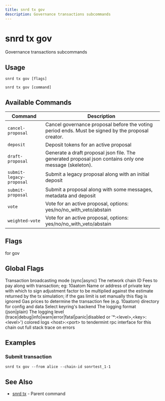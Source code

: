 ```yaml
---
title: snrd tx gov
description: Governance transactions subcommands
---
```


# snrd tx gov

Governance transactions subcommands

## Usage

```shell
snrd tx gov [flags]
```

```shell
snrd tx gov [command]
```

## Available Commands

| Command | Description |
|---------|-------------|
| `cancel-proposal` | Cancel governance proposal before the voting period ends. Must be signed by the proposal creator. |
| `deposit` | Deposit tokens for an active proposal |
| `draft-proposal` | Generate a draft proposal json file. The generated proposal json contains only one message (skeleton). |
| `submit-legacy-proposal` | Submit a legacy proposal along with an initial deposit |
| `submit-proposal` | Submit a proposal along with some messages, metadata and deposit |
| `vote` | Vote for an active proposal, options: yes/no/no_with_veto/abstain |
| `weighted-vote` | Vote for an active proposal, options: yes/no/no_with_veto/abstain |

## Flags

<ParamField path="help" type="string">
  for gov
</ParamField>

## Global Flags

<ParamField path="broadcast-mode" type="string" default="sync">
  Transaction broadcasting mode (sync|async)
</ParamField>

<ParamField path="chain-id" type="string">
  The network chain ID
</ParamField>

<ParamField path="fees" type="string">
  Fees to pay along with transaction; eg: 10aatom
</ParamField>

<ParamField path="from" type="string">
  Name or address of private key with which to sign
</ParamField>

<ParamField path="gas-adjustment" type="float" default="1">
  adjustment factor to be multiplied against the estimate returned by the tx simulation; if the gas limit is set manually this flag is ignored
</ParamField>

<ParamField path="gas-prices" type="string">
  Gas prices to determine the transaction fee (e.g. 10aatom)
</ParamField>

<ParamField path="home" type="string" default="/Users/prad/.sonr">
  directory for config and data
</ParamField>

<ParamField path="keyring-backend" type="string" default="os">
  Select keyring's backend
</ParamField>

<ParamField path="log_format" type="string" default="plain">
  The logging format (json|plain)
</ParamField>

<ParamField path="log_level" type="string" default="info">
  The logging level (trace|debug|info|warn|error|fatal|panic|disabled or '*:&lt;level&gt;,&lt;key&gt;:&lt;level&gt;')
</ParamField>

<ParamField path="log_no_color" type="string">
  colored logs
</ParamField>

<ParamField path="node" type="string" default="tcp://localhost:26657">
  &lt;host&gt;:&lt;port&gt; to tendermint rpc interface for this chain
</ParamField>

<ParamField path="trace" type="string">
  out full stack trace on errors
</ParamField>

## Examples

### Submit transaction

```shell
snrd tx gov --from alice --chain-id sonrtest_1-1
```

## See Also

- [snrd tx](./snrd_tx.mdx) - Parent command
